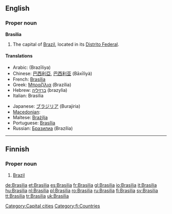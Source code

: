 {{wikipedia}}
==English==

===Proper noun===
'''Brasilia'''

# The capital of [[Brazil]], located in its [[Distrito Federal]].

====Translations====
{{trans-top|The capital of Brazil}}
* Arabic: {{Arab|[[برازيليا]]}} (Brazīliya) {{f}}
* Chinese: [[巴西利亞]], [[巴西利亚]] (Bāxīlìyà)
* French: [[Brasília]]
* Greek: [[Μπραζίλια]] (Brazília) {{f}}
* Hebrew: [[ברזיליה]] (brazylia)
* Italian: Brasilia
{{trans-mid}}
* Japanese: [[ブラジリア]] (Burajiria)
* [[Macedonian]]: {{t|mk|Бразилија|f|tr=Brazílija|sc=Cyrl}}
* Maltese: [[Brażilja]]
* Portuguese: [[Brasília]]
* Russian: [[Бразилиа]] (Brazília) {{f}}
{{trans-bottom}}

[[Category:Capital cities]]

----

==Finnish==
{{wikipedia|lang=fi}}

===Proper noun===
{{fi-noun|proper=true|Brasili|type=kulkija}}

# [[Brazil]]

[[Category:fi:Countries]]

[[de:Brasilia]]
[[et:Brasilia]]
[[es:Brasilia]]
[[fr:Brasilia]]
[[gl:Brasilia]]
[[io:Brasilia]]
[[it:Brasilia]]
[[hu:Brasilia]]
[[nl:Brasilia]]
[[pl:Brasilia]]
[[ro:Brasilia]]
[[ru:Brasilia]]
[[fi:Brasilia]]
[[sv:Brasilia]]
[[tt:Brasilia]]
[[tr:Brasilia]]
[[uk:Brasilia]]